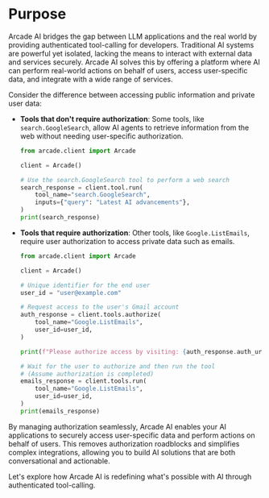# Purpose

Arcade AI bridges the gap between LLM applications and the real world by providing authenticated tool-calling for developers. Traditional AI systems are powerful yet isolated, lacking the means to interact with external data and services securely. Arcade AI solves this by offering a platform where AI can perform real-world actions on behalf of users, access user-specific data, and integrate with a wide range of services.

Consider the difference between accessing public information and private user data:

- **Tools that don't require authorization**: Some tools, like `search.GoogleSearch`, allow AI agents to retrieve information from the web without needing user-specific authorization.

  ```python
  from arcade.client import Arcade

  client = Arcade()

  # Use the search.GoogleSearch tool to perform a web search
  search_response = client.tool.run(
      tool_name="search.GoogleSearch",
      inputs={"query": "Latest AI advancements"},
  )
  print(search_response)
  ```

- **Tools that require authorization**: Other tools, like `Google.ListEmails`, require user authorization to access private data such as emails.

  ```python
  from arcade.client import Arcade

  client = Arcade()

  # Unique identifier for the end user
  user_id = "user@example.com"

  # Request access to the user's Gmail account
  auth_response = client.tools.authorize(
      tool_name="Google.ListEmails",
      user_id=user_id,
  )

  print(f"Please authorize access by visiting: {auth_response.auth_url}")

  # Wait for the user to authorize and then run the tool
  # (Assume authorization is completed)
  emails_response = client.tools.run(
      tool_name="Google.ListEmails",
      user_id=user_id,
  )
  print(emails_response)
  ```

By managing authorization seamlessly, Arcade AI enables your AI applications to securely access user-specific data and perform actions on behalf of users. This removes authorization roadblocks and simplifies complex integrations, allowing you to build AI solutions that are both conversational and actionable.

Let's explore how Arcade AI is redefining what's possible with AI through authenticated tool-calling.
